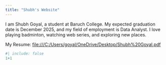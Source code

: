 ```yaml
---
title: "Shubh's Website"
---
```


I am Shubh Goyal, a student at Baruch College. My expected graduation date is December 2025, and my field of employment is Data Analyst. I love playing badminton, watching web series, and exploring new places.

My Resume: <file:///C:/Users/goyal/OneDrive/Desktop/Shubh%20Goyal.pdf>

```r
#| include: false
1+1
```
